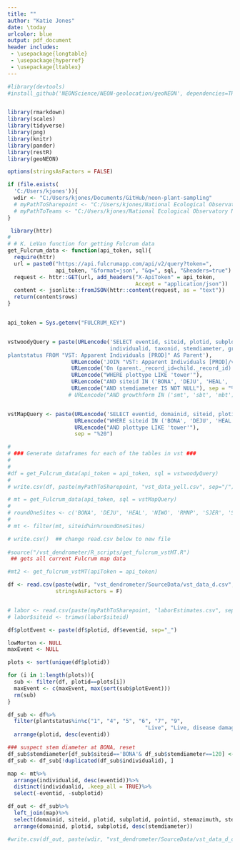 ```yaml
---
title: ""
author: "Katie Jones"
date: \today
urlcolor: blue
output: pdf_document
header includes:
 - \usepackage{longtable}
 - \usepackage{hyperref}
 - \usepackage{ltablex}
---
```


```r

#library(devtools)
#install_github('NEONScience/NEON-geolocation/geoNEON', dependencies=TRUE)


library(rmarkdown)
library(scales)
library(tidyverse)
library(png)
library(knitr)
library(pander)
library(restR)
library(geoNEON)

options(stringsAsFactors = FALSE)

```


```r

if (file.exists(
  'C:/Users/kjones')){
  wdir <- "C:/Users/kjones/Documents/GitHub/neon-plant-sampling"
  # myPathToSharepoint <- "C:/Users/kjones/National Ecological Observatory Network, Inc/FSU Only - Plant Docs/protocols/vst_vegetationStructure/dendro_prototype"
  # myPathToTeams <- "C:/Users/kjones/National Ecological Observatory Network, Inc/OS Team - OS Protocol Revision/protocols_SOPs/TOS-VST_vegetationStructure/dendrometerDevelopment/kj_dendroFiles"
}

```


```r
 library(httr)
# 
# # K. LeVan function for getting Fulcrum data
get_Fulcrum_data <- function(api_token, sql){
  require(httr)
  url = paste0("https://api.fulcrumapp.com/api/v2/query?token=",
               api_token, "&format=json", "&q=", sql, "&headers=true")
  request <- httr::GET(url, add_headers("X-ApiToken" = api_token,
                                        Accept = "application/json"))
  content <- jsonlite::fromJSON(httr::content(request, as = "text"))
  return(content$rows)
}


api_token = Sys.getenv("FULCRUM_KEY")


vstwoodyQuery = paste(URLencode('SELECT eventid, siteid, plotid, subplotid,
                                individualid, taxonid, stemdiameter, growthform,
plantstatus FROM "VST: Apparent Individuals [PROD]" AS Parent'),
                    URLencode('JOIN "VST: Apparent Individuals [PROD]/vst_woody_stems" AS child'),
                    URLencode('On (parent._record_id=child._record_id)'),
                    URLencode("WHERE plottype LIKE 'tower'"),
                    URLencode("AND siteid IN ('BONA', 'DEJU', 'HEAL', 'NIWO', 'RMNP', 'SJER', 'SOAP', 'SRER', 'TEAK', 'YELL', 'WREF')"),
                    URLencode("AND stemdiameter IS NOT NULL"), sep = "%20")
                   # URLencode("AND growthform IN ('smt', 'sbt', 'mbt')"), sep = "%20")


vstMapQuery <- paste(URLencode('SELECT eventid, domainid, siteid, plotid, subplotid, pointid, stemazimuth, stemdistance, taxonid, individualid FROM "VST: Mapping and Tagging [PROD]"'),
                     URLencode("WHERE siteid IN ('BONA', 'DEJU', 'HEAL', 'NIWO', 'RMNP', 'SJER', 'SOAP', 'SRER', 'TEAK', 'YELL', 'WREF')"),
                     URLencode("AND plottype LIKE 'tower'"),
                     sep = "%20")

# 
# ### Generate dataframes for each of the tables in vst ###
# 
# 
#df = get_Fulcrum_data(api_token = api_token, sql = vstwoodyQuery)
# 
# write.csv(df, paste(myPathToSharepoint, "vst_data_yell.csv", sep="/"), row.names = FALSE )

# mt = get_Fulcrum_data(api_token, sql = vstMapQuery)
# 
# roundOneSites <- c('BONA', 'DEJU', 'HEAL', 'NIWO', 'RMNP', 'SJER', 'SOAP', 'SRER', 'TEAK', 'YELL', 'WREF')
# 
# mt <- filter(mt, siteid%in%roundOneSites)

# write.csv()  ## change read.csv below to new file
 
#source("/vst_dendrometer/R_scripts/get_fulcrum_vstMT.R")
 ## gets all current Fulcrum map data

#mt2 <- get_fulcrum_vstMT(apiToken = api_token)

df <- read.csv(paste(wdir, "vst_dendrometer/SourceData/vst_data_d.csv", sep='/'), 
               stringsAsFactors = F)


# labor <- read.csv(paste(myPathToSharepoint, "laborEstimates.csv", sep="/"),stringsAsFactors=F )
# labor$siteid <- trimws(labor$siteid)


```


```r

df$plotEvent <- paste(df$plotid, df$eventid, sep="_")

lowMorton <- NULL
maxEvent <- NULL

plots <- sort(unique(df$plotid))

for (i in 1:length(plots)){
  sub <- filter(df, plotid==plots[i])
  maxEvent <- c(maxEvent, max(sort(sub$plotEvent)))
  rm(sub)
}

df_sub <- df%>%
  filter(plantstatus%in%c("1", "4", "5", "6", "7", "9", 
                                           "Live", "Live, disease damaged", "Live, insect damaged", "Live, other damage", "Live, physically damaged") & !growthform%in%c("single shrub", "small shrub"), plotEvent%in%maxEvent)%>% 
  arrange(plotid, desc(eventid))

### suspect stem diameter at BONA, reset
df_sub$stemdiameter[df_sub$siteid=='BONA'& df_sub$stemdiameter==120] <- 12.0
df_sub <- df_sub[!duplicated(df_sub$individualid), ]

```



```r

map <- mt%>%
  arrange(individualid, desc(eventid))%>%
  distinct(individualid, .keep_all = TRUE)%>%
  select(-eventid, -subplotid)

```

```r

df_out <- df_sub%>%
  left_join(map)%>%
  select(domainid, siteid, plotid, subplotid, pointid, stemazimuth, stemdistance, taxonid, individualid, growthform, stemdiameter)%>%
  arrange(domainid, plotid, subplotid, desc(stemdiameter))

```


```r

#write.csv(df_out, paste(wdir, "vst_dendrometer/SourceData/vst_data_d_cleaned.csv"), row.names=FALSE)

```

